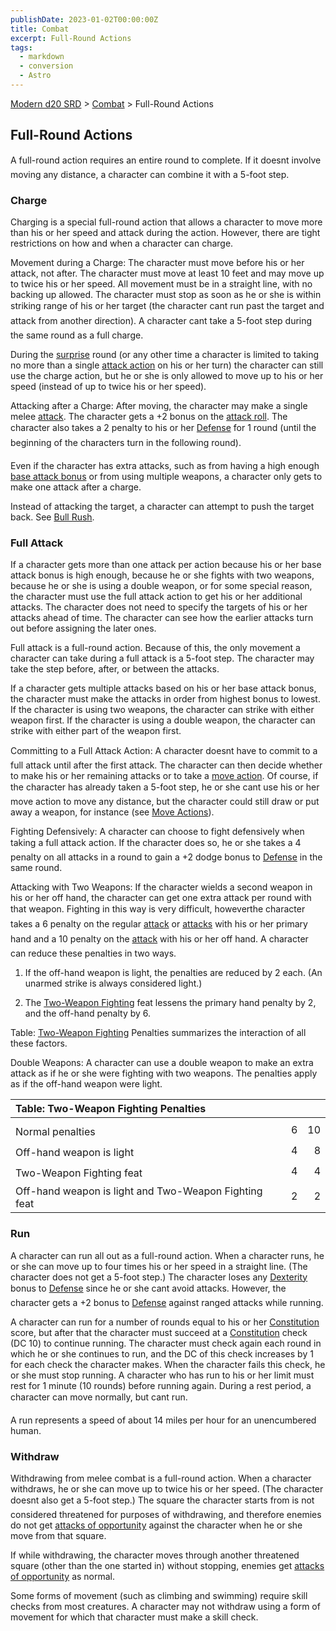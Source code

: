 ```yaml
---
publishDate: 2023-01-02T00:00:00Z
title: Combat
excerpt: Full-Round Actions
tags:
  - markdown
  - conversion
  - Astro
---
```


[Modern d20 SRD](/#modernD20) > [Combat](modern-d20-srd-combat-index) > Full-Round Actions

## Full-Round Actions

A full-round action requires an entire round to complete. If it doesnt involve moving any distance, a character can combine it with a 5-foot step.

### Charge

Charging is a special full-round action that allows a character to move more than his or her speed and attack during the action. However, there are tight restrictions on how and when a character can charge.

Movement during a Charge: The character must move before his or her attack, not after. The character must move at least 10 feet and may move up to twice his or her speed. All movement must be in a straight line, with no backing up allowed. The character must stop as soon as he or she is within striking range of his or her target (the character cant run past the target and attack from another direction). A character cant take a 5-foot step during the same round as a full charge.

During the [surprise](modern-d20-srd-combat-surprise) round (or any other time a character is limited to taking no more than a single [attack action](modern-d20-srd-combat-attack-actions) on his or her turn) the character can still use the charge action, but he or she is only allowed to move up to his or her speed (instead of up to twice his or her speed).

Attacking after a Charge: After moving, the character may make a single melee [attack](modern-d20-srd-combat-attack-roll). The character gets a +2 bonus on the [attack roll](modern-d20-srd-combat-attack-roll). The character also takes a 2 penalty to his or her [Defense](modern-d20-srd-combat-defense) for 1 round (until the beginning of the characters turn in the following round).

Even if the character has extra attacks, such as from having a high enough [base attack bonus](modern-d20-srd-combat-attack-bonus) or from using multiple weapons, a character only gets to make one attack after a charge.

Instead of attacking the target, a character can attempt to push the target back. See [Bull Rush](modern-d20-srd-combat-bull-rush).

### Full Attack

If a character gets more than one attack per action because his or her base attack bonus is high enough, because he or she fights with two weapons, because he or she is using a double weapon, or for some special reason, the character must use the full attack action to get his or her additional attacks. The character does not need to specify the targets of his or her attacks ahead of time. The character can see how the earlier attacks turn out before assigning the later ones.

Full attack is a full-round action. Because of this, the only movement a character can take during a full attack is a 5-foot step. The character may take the step before, after, or between the attacks.

If a character gets multiple attacks based on his or her base attack bonus, the character must make the attacks in order from highest bonus to lowest. If the character is using two weapons, the character can strike with either weapon first. If the character is using a double wea­pon, the character can strike with either part of the weapon first.

Committing to a Full Attack Action: A character doesnt have to commit to a full attack until after the first attack. The character can then decide whether to make his or her remaining attacks or to take a [move action](modern-d20-srd-combat-move-actions). Of course, if the character has already taken a 5-foot step, he or she cant use his or her move action to move any distance, but the character could still draw or put away a weapon, for instance (see [Move Actions](modern-d20-srd-combat-move-actions)).

Fighting Defensively: A character can choose to fight defensively when taking a full attack action. If the character does so, he or she takes a 4 penalty on all attacks in a round to gain a +2 dodge bonus to [Defense](modern-d20-srd-combat-defense) in the same round.

Attacking with Two Weapons: If the character wields a second weapon in his
or her off hand, the character can get one extra attack per round with that
weapon. Fighting in this way is very difficult, howeverthe character takes a 6 penalty on the regular [attack](modern-d20-srd-combat-attack-roll) or [attacks](modern-d20-srd-combat-attack-roll) with his or her primary hand and a 10 penalty on the [attack](modern-d20-srd-combat-attack-roll) with his or her off hand. A character can reduce these penalties in two ways.

1. If the off-hand weapon is light, the penalties are reduced by 2 each. (An unarmed strike is always considered light.)

2. The [Two-Weapon    Fighting](modern-d20-srd-feats-two-weapon-fighting) feat lessens the primary hand penalty by 2, and the off-hand penalty by 6.

Table: [Two-Weapon Fighting](modern-d20-srd-feats-two-weapon-fighting) Penalties summarizes the interaction of all these factors.

Double Weapons: A character can use a double weapon to make an extra attack as if he or she were fighting with two weapons. The penalties apply as if the off-hand weapon were light.

| Table: Two-Weapon Fighting Penalties                  |     |     |
| :---------------------------------------------------- | :-: | --: |
|                                                       |     |     |
| Normal penalties                                      |  6  |  10 |
| Off-hand weapon is light                              |  4  |   8 |
| Two-Weapon Fighting feat                              |  4  |   4 |
| Off-hand weapon is light and Two-Weapon Fighting feat |  2  |   2 |

### Run

A character can run all out as a full-round action. When a character runs, he or she can move up to four times his or her speed in a straight line. (The character does not get a 5-foot step.) The character loses any [Dexterity](modern-d20-srd-basics-ability-scores) bonus to [Defense](modern-d20-srd-combat-defense) since he or she cant avoid attacks. However, the character gets a +2 bonus to [Defense](modern-d20-srd-combat-defense) against ranged attacks while running.

A character can run for a number of rounds equal to his or her [Constitution](modern-d20-srd-basics-ability-scores) score, but after that the character must succeed at a [Constitution](modern-d20-srd-basics-ability-scores) check (DC 10) to continue running. The character must check again each round in which he or she continues to run, and the DC of this check increases by 1 for each check the character makes. When the character fails this check, he or she must stop running. A character who has run to his or her limit must rest for 1 minute (10 rounds) before running again. During a rest period, a character can move normally, but cant run.

A run represents a speed of about 14 miles per hour for an unencumbered human.

### Withdraw

Withdrawing from melee combat is a full-round action. When a character withdraws,
he or she can move up to twice his or her speed. (The character doesnt also
get a 5-foot step.) The square the character starts from is not considered
threatened for purposes of withdrawing, and therefore enemies do not get [attacks of opportunity](modern-d20-srd-combat-attacks-of-opportunity) against the character when he or she move from that square.

If while withdrawing, the character moves through another threatened square (other than the one started in) without stopping, enemies get [attacks of opportunity](modern-d20-srd-combat-attacks-of-opportunity) as normal.

Some forms of movement (such as climbing and swimming) require skill checks from most creatures. A character may not withdraw using a form of movement for which that character must make a skill check.

